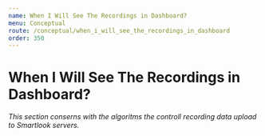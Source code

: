 ```yaml
---
name: When I Will See The Recordings in Dashboard?
menu: Conceptual
route: /conceptual/when_i_will_see_the_recordings_in_dashboard
order: 350
---
```



# When I Will See The Recordings in Dashboard?

*This section conserns with the algoritms the controll recording data upload to Smartlook servers.*
